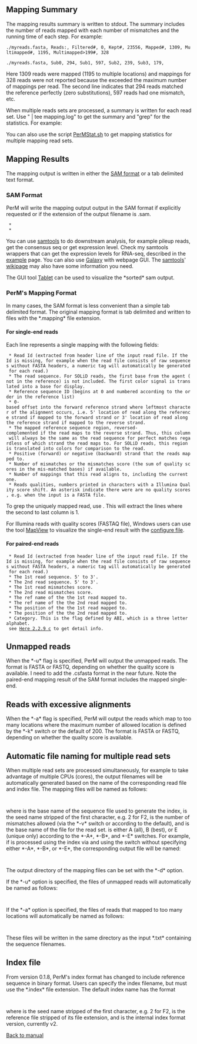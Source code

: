 ==Mapping Summary==
The mapping results summary is written to stdout. The summary includes the number of reads mapped with each number of mismatches and the running time of each step. For example:
 
 ./myreads.fasta, Reads:, Filtered#, 0, Kept#, 23556, Mapped#, 1309, Multimapped#, 1195, Multimapped>199#, 328

 ./myreads.fasta, Sub0, 294, Sub1, 597, Sub2, 239, Sub3, 179,

Here 1309 reads were mapped (1195 to multiple locations) and mappings for 328 reads were not reported because the exceeded the maximum number of mappings per read. The second line indicates that 294 reads matched the reference perfectly (zero substitutions), 597 reads had one mismatch, etc.

When multiple reads sets are processed, a summary is written for each read set. Use " | tee mapping.log" to get the summary and "grep" for the statistics. 
For example:

 {{{ cat stats.txt | tr '\r' '\n' | grep 'Sub' }}}

 {{{ cat stats.txt | tr '\r' '\n' | grep 'Read#' }}}

You can also use the script 
[http://perm.googlecode.com/files/PerMStat.sh PerMStat.sh] to get mapping statistics for multiple mapping read sets.

==Mapping Results==

The mapping output is written in either the [http://samtools.sourceforge.net/SAM1.pdf SAM format] or a tab delimited text format.

=== SAM Format ===
PerM will write the mapping output output in the SAM format if explicitly requested or if the extension of the output filename is .sam.

  * {{{--outputFormat sam}}} 
  * {{{-o <outputFile>.sam}}}

You can use [http://samtools.sourceforge.net/ samtools] to do downstream analysis, for example pileup reads, get the consensus seq or get expression level. Check my samtools wrappers that can get the expression levels for RNA-seq, described in the [http://code.google.com/p/perm/wiki/SamExample example] page. You can also use [http://test.g2.bx.psu.edu/ Galaxy] with webpage GUI. The [http://samtools.sourceforge.net/ samtools]' [http://sourceforge.net/apps/mediawiki/samtools/index.php?title=SAM_protocol#C_APIs_.28SAMtools-C.29 wikipage] may also have some information you need. 
 
The GUI tool [http://bioinf.scri.ac.uk/tablet/ Tablet] can be used to visualize the *sorted* sam output. 

=== PerM's Mapping Format ===
In many cases, the SAM format is less convenient than a simple tab delimited format. The original mapping format is tab delimited and written to files with the *.mapping* file extension.
 
==== For single-end reads ====
Each line represents a single mapping with the following fields:

  * Read Id (extracted from header line of the input read file. If the Id is missing, for example when the read file consists of raw sequences without FASTA headers, a numeric tag will automatically be generated for each read.)
  * The read sequence. For SOLiD reads, the first base from the agent (not in the reference) is not included. The first color signal is translated into a base for display.
  * Reference sequence ID (begins at 0 and numbered according to the order in the reference list)
  * 0-based offset into the forward reference strand where leftmost character of the alignment occurs, i.e. 5' location of read along the reference strand if mapped to the forward strand or 3' location of read along the reference strand if mapped to the reverse strand.
  * The mapped reference sequence region, reversed-complemented if the read maps to the reverse strand. Thus, this column will always be the same as the read sequence for perfect matches regardless of which strand the read maps to. For SOLiD reads, this region is translated into colors for comparison to the read.
  * Positive (forward) or negative (backward) strand that the reads mapped to.
  * Number of mismatches or the mismatches score (the sum of quality scores in the mis-matched bases) if available. 
  * Number of mappings that this read aligns to, including the current one. 
  * Reads qualities, numbers printed in characters with a Illumina Quality score shift. An asterisk indicate there were are no quality scores, e.g. when the input is a FASTA file.

To grep the uniquely mapped read, use {{{grep -P '\t1\t[!\t]*\t$' [result].mapping }}}. This will extract the lines where the second to last column is 1. 
 
For Illumina reads with quality scores (FASTAQ file), Windows users can use the tool [http://evolution.sysu.edu.cn/mapview/ MapView] to visualize the single-end result with the [http://perm.googlecode.com/files/MVFmaker_NewFormat.txt configure file]. 

==== For paired-end reads ====

  * Read Id (extracted from header line of the input read file. If the Id is missing, for example when the read file consists of raw sequences without FASTA headers, a numeric tag will automatically be generated for each read.)
  * The 1st read sequence. 5' to 3'.
  * The 2nd read sequence. 5' to 3'.
  * The 1st read mismatches score.
  * The 2nd read mismatches score.
  * The ref name of the the 1st read mapped to.
  * The ref name of the the 2nd read mapped to.
  * The position of the the 1st read mapped to.
  * The position of the the 2nd read mapped to.
  * Category. This is the flag defined by ABI, which is a three letter alphabet. 
  see [http://www3.appliedbiosystems.com/cms/groups/mcb_marketing/documents/generaldocuments/cms_058718.pdf Here 2.2.9 c] to get detail info. 

== Unmapped reads ==

When the *-u* flag is specified, PerM will output the unmapped reads. The format is FASTA or FASTQ, depending on whether the quality score is available. I need to add the .csfasta format in the near future. Note the paired-end mapping result of the SAM format includes the mapped single-end. 

== Reads with excessive alignments ==

When the *-a* flag is specified, PerM will output the reads which map to too many locations where the maximum number of allowed location is defined by the *-k* switch or the default of 200. The format is FASTA or FASTQ, depending on whether the quality score is available.

== Automatic file naming for multiple read sets ==

When multiple read sets are processed simultaneously, for example to take advantage of multiple CPUs (cores), the output filenames will be automatically generated based on the name of the corresponding read file and index file. The mapping files will be named as follows:

  {{{<idxbase>_<mode>_<Seed1>_<#mm>_<readfile>.mapping}}}

where {{{<idxbase>}}} is the base name of the sequence file used to generate the index, {{{<Seed1>}}} is the seed name stripped of the first character, e.g. 2 for F2, {{{<#mm>}}} is the number of mismatches allowed (via the *-v* switch or according to the default), and {{{<readfile>}}} is the base name of the file for the read set. {{{<mode>}}} is either A (all), B (best), or E (unique only) according to the *-A*, *-B*, and *-E* switches. For example, if {{{myreads_14.fasta}}} is processed using the index {{{64_2_Illumina_myref_v2.index}}} via {{{--seed F2}}} and using the {{{-v 3}}} switch without specifying either *-A*, *-B*, or *-E*, the corresponding output file will be named:

  {{{myref_B_2_3_myreads_14.mapping}}}

The output directory of the mapping files can be set with the *-d* option.

If the *-u* option is specified, the files of unmapped reads will automatically be named as follows:

  {{{myreads_14_miss_myref.fasta}}}

If the *-a* option is specified, the files of reads that mapped to too many locations will automatically be named as follows:

  {{{myreads_14_ambig_myref.fasta}}}

These files will be written in the same directory as the input *.txt* containing the sequence filenames.

== Index file ==

From version 0.1.8, PerM's index format has changed to include reference sequence in binary format. Users can specify the index filename, but must use the *.index* file extension. The default index name has the format

  {{{<ReadLength>_<Seed1>_<ReadType>_<RefFileName>_<Version>.index}}}

where {{{<Seed1>}}} is the seed name stripped of the first character, e.g. 2 for F2, {{{<RefFileName>}}} is the reference file stripped of its file extension, and {{{<Version>}}} is the internal index format version, currently v2.

[http://code.google.com/p/perm/wiki/Manual Back to manual]